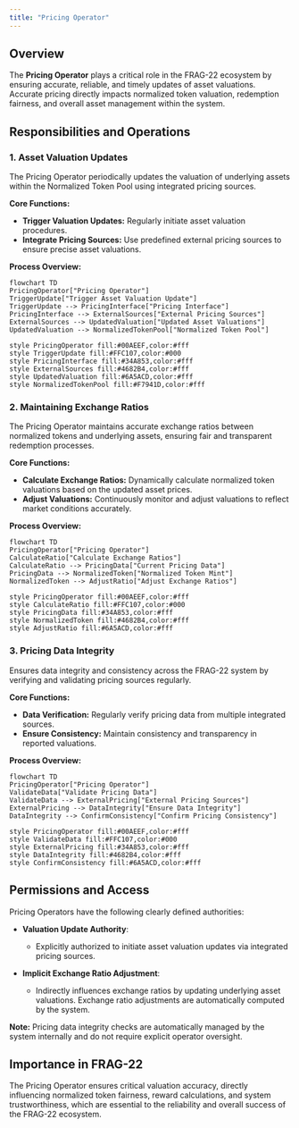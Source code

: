 ```yaml
---
title: "Pricing Operator"
---
```


## Overview

The **Pricing Operator** plays a critical role in the FRAG-22 ecosystem by ensuring accurate, reliable, and timely updates of asset valuations. Accurate pricing directly impacts normalized token valuation, redemption fairness, and overall asset management within the system.

## Responsibilities and Operations

### 1. Asset Valuation Updates

The Pricing Operator periodically updates the valuation of underlying assets within the Normalized Token Pool using integrated pricing sources.

**Core Functions:**

- **Trigger Valuation Updates:** Regularly initiate asset valuation procedures.
- **Integrate Pricing Sources:** Use predefined external pricing sources to ensure precise asset valuations.

**Process Overview:**

```mermaid
flowchart TD
PricingOperator["Pricing Operator"]
TriggerUpdate["Trigger Asset Valuation Update"]
TriggerUpdate --> PricingInterface["Pricing Interface"]
PricingInterface --> ExternalSources["External Pricing Sources"]
ExternalSources --> UpdatedValuation["Updated Asset Valuations"]
UpdatedValuation --> NormalizedTokenPool["Normalized Token Pool"]

style PricingOperator fill:#00AEEF,color:#fff
style TriggerUpdate fill:#FFC107,color:#000
style PricingInterface fill:#34A853,color:#fff
style ExternalSources fill:#4682B4,color:#fff
style UpdatedValuation fill:#6A5ACD,color:#fff
style NormalizedTokenPool fill:#F7941D,color:#fff
```

### 2. Maintaining Exchange Ratios

The Pricing Operator maintains accurate exchange ratios between normalized tokens and underlying assets, ensuring fair and transparent redemption processes.

**Core Functions:**

- **Calculate Exchange Ratios:** Dynamically calculate normalized token valuations based on the updated asset prices.
- **Adjust Valuations:** Continuously monitor and adjust valuations to reflect market conditions accurately.

**Process Overview:**

```mermaid
flowchart TD
PricingOperator["Pricing Operator"]
CalculateRatio["Calculate Exchange Ratios"]
CalculateRatio --> PricingData["Current Pricing Data"]
PricingData --> NormalizedToken["Normalized Token Mint"]
NormalizedToken --> AdjustRatio["Adjust Exchange Ratios"]

style PricingOperator fill:#00AEEF,color:#fff
style CalculateRatio fill:#FFC107,color:#000
style PricingData fill:#34A853,color:#fff
style NormalizedToken fill:#4682B4,color:#fff
style AdjustRatio fill:#6A5ACD,color:#fff
```

### 3. Pricing Data Integrity

Ensures data integrity and consistency across the FRAG-22 system by verifying and validating pricing sources regularly.

**Core Functions:**

- **Data Verification:** Regularly verify pricing data from multiple integrated sources.
- **Ensure Consistency:** Maintain consistency and transparency in reported valuations.

**Process Overview:**

```mermaid
flowchart TD
PricingOperator["Pricing Operator"]
ValidateData["Validate Pricing Data"]
ValidateData --> ExternalPricing["External Pricing Sources"]
ExternalPricing --> DataIntegrity["Ensure Data Integrity"]
DataIntegrity --> ConfirmConsistency["Confirm Pricing Consistency"]

style PricingOperator fill:#00AEEF,color:#fff
style ValidateData fill:#FFC107,color:#000
style ExternalPricing fill:#34A853,color:#fff
style DataIntegrity fill:#4682B4,color:#fff
style ConfirmConsistency fill:#6A5ACD,color:#fff
```

## Permissions and Access

Pricing Operators have the following clearly defined authorities:

- **Valuation Update Authority**:

  - Explicitly authorized to initiate asset valuation updates via integrated pricing sources.

- **Implicit Exchange Ratio Adjustment**:
  - Indirectly influences exchange ratios by updating underlying asset valuations. Exchange ratio adjustments are automatically computed by the system.

**Note:** Pricing data integrity checks are automatically managed by the system internally and do not require explicit operator oversight.

## Importance in FRAG-22

The Pricing Operator ensures critical valuation accuracy, directly influencing normalized token fairness, reward calculations, and system trustworthiness, which are essential to the reliability and overall success of the FRAG-22 ecosystem.
